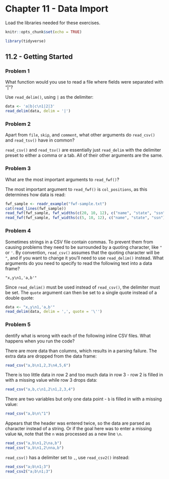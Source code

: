 # Chapter 11 - Data Import {-}

Load the libraries needed for these exercises.

```r
knitr::opts_chunk$set(echo = TRUE)
```

```r
library(tidyverse)
```

## 11.2 - Getting Started {-}

### Problem 1 {-}

What function would you use to read a file where fields were separated with
“|”?

Use `read_delim()`, using `|` as the delimiter:

```r
data <- 'a|b|c\n1|2|3'
read_delim(data, delim = '|')
```

### Problem 2 {-}

Apart from `file`, `skip`, and `comment`, what other arguments do `read_csv()` 
and `read_tsv()` have in common?

`read_csv()` and `read_tsv()` are essentially just `read_delim` with the 
delimiter preset to either a comma or a tab. All of their other arguments are 
the same.

### Problem 3 {-}

What are the most important arguments to `read_fwf()`?

The most important argument to `read_fwf()` is `col_positions`, as this 
determines how data is read:

```r
fwf_sample <- readr_example("fwf-sample.txt")
cat(read_lines(fwf_sample))
read_fwf(fwf_sample, fwf_widths(c(20, 10, 12), c("name", "state", "ssn")))
read_fwf(fwf_sample, fwf_widths(c(5, 10, 12), c("name", "state", "ssn")))

```

### Problem 4 {-}

Sometimes strings in a CSV file contain commas. To prevent them from causing 
problems they need to be surrounded by a quoting character, like `"` or `'`. 
By convention, `read_csv()` assumes that the quoting character will be `"`, 
and if you want to change it you’ll need to use `read_delim()` instead. 
What arguments do you need to specify to read the following text 
into a data frame?

`"x,y\n1,'a,b'"`

Since `read_delim()` must be used instead of `read_csv()`, the delimiter must 
be set. The `quote` argument can then be set to a single quote instead of a 
double quote:

```r
data <- "x,y\n1,'a,b'"
read_delim(data, delim = ',', quote = '\'')
```

### Problem 5 {-}

dentify what is wrong with each of the following inline CSV files. What happens 
when you run the code?

There are more data than columns, which results in a parsing failure. The extra 
data are dropped from the data frame:

```r
read_csv("a,b\n1,2,3\n4,5,6")
```

There is too little data in row 2 and too much data in row 3 - row 2 is filled 
in with a missing value while row 3 drops data:

```r
read_csv("a,b,c\n1,2\n1,2,3,4")
```

There are two variables but only one data point - `b` is filled in with a 
missing value:

```r
read_csv("a,b\n\"1")
```

Appears that the header was entered twice, so the data are parsed as character 
instead of a string. Or if the goal here was to enter a missing value `NA`, 
note that the `n` was processed as a new line `\n`. 

```r
read_csv("a,b\n1,2\na,b")
read_csv("a,b\n1,2\nna,b")
```

`read_csv()` has a delimiter set to `,`, use `read_csv2()` instead:

```r
read_csv("a;b\n1;3")
read_csv2("a;b\n1;3")
```

